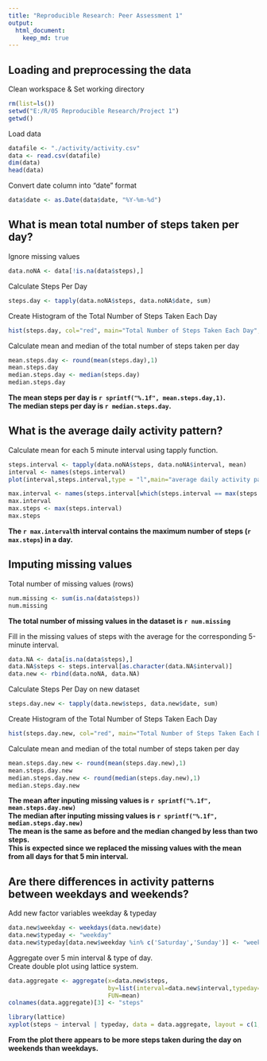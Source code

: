 ```yaml
---
title: "Reproducible Research: Peer Assessment 1"
output: 
  html_document:
    keep_md: true
---
```


## Loading and preprocessing the data
Clean workspace & Set working directory
```r
rm(list=ls())
setwd("E:/R/05 Reproducible Research/Project 1")
getwd()
```

Load data
```r
datafile <- "./activity/activity.csv"
data <- read.csv(datafile)
dim(data)
head(data)
```

Convert date column into "date" format
```r
data$date <- as.Date(data$date, "%Y-%m-%d")
```

## What is mean total number of steps taken per day?
Ignore missing values
```r
data.noNA <- data[!is.na(data$steps),]
```

Calculate Steps Per Day
```r
steps.day <- tapply(data.noNA$steps, data.noNA$date, sum)
```

Create Histogram of the Total Number of Steps Taken Each Day
```r
hist(steps.day, col="red", main="Total Number of Steps Taken Each Day", xlab="Total Steps Per Day")
```

Calculate mean and median of the total number of steps taken per day
```r
mean.steps.day <- round(mean(steps.day),1)
mean.steps.day
median.steps.day <- median(steps.day)
median.steps.day
```
**The mean steps per day is `r sprintf("%.1f", mean.steps.day,1)`.**  
**The median steps per day is `r median.steps.day`.**  

## What is the average daily activity pattern?
Calculate mean for each 5 minute interval using tapply function.
```r
steps.interval <- tapply(data.noNA$steps, data.noNA$interval, mean)
interval <- names(steps.interval)
plot(interval,steps.interval,type = "l",main="average daily activity pattern",xlab="5-minute interval",ylab="average number of steps taken")

max.interval <- names(steps.interval[which(steps.interval == max(steps.interval))])
max.interval
max.steps <- max(steps.interval)
max.steps
```
**The `r max.interval`th interval contains the maximum number of steps (`r max.steps`) in a day.**

## Imputing missing values
Total number of missing values (rows)
```r
num.missing <- sum(is.na(data$steps))
num.missing
```
**The total number of missing values in the dataset is `r num.missing`**

Fill in the missing values of steps with the average for the corresponding 5-minute interval.  
```r
data.NA <- data[is.na(data$steps),]
data.NA$steps <- steps.interval[as.character(data.NA$interval)]
data.new <- rbind(data.noNA, data.NA)
```

Calculate Steps Per Day on new dataset
```r
steps.day.new <- tapply(data.new$steps, data.new$date, sum)
```

Create Histogram of the Total Number of Steps Taken Each Day
```r
hist(steps.day.new, col="red", main="Total Number of Steps Taken Each Day (missing values filled in)", xlab="Total Steps Per Day")
```

Calculate mean and median of the total number of steps taken per day
```r
mean.steps.day.new <- round(mean(steps.day.new),1)
mean.steps.day.new
median.steps.day.new <- round(median(steps.day.new),1)
median.steps.day.new
```
**The mean after inputing missing values is `r sprintf("%.1f", mean.steps.day.new)`**  
**The median after inputing missing values is `r sprintf("%.1f", median.steps.day.new)`**  
**The mean is the same as before and the median changed by less than two steps.**  
**This is expected since we replaced the missing values with the mean from all days for that 5 min interval.**

## Are there differences in activity patterns between weekdays and weekends?

Add new factor variables weekday & typeday
```r
data.new$weekday <- weekdays(data.new$date)
data.new$typeday <- "weekday"
data.new$typeday[data.new$weekday %in% c('Saturday','Sunday')] <- "weekend"
```

Aggregate over 5 min interval & type of day.  
Create double plot using lattice system.
```r
data.aggregate <- aggregate(x=data.new$steps,
                            by=list(interval=data.new$interval,typeday=data.new$typeday),
                            FUN=mean)
colnames(data.aggregate)[3] <- "steps"

library(lattice)
xyplot(steps ~ interval | typeday, data = data.aggregate, layout = c(1, 2), type = "l")

```

**From the plot there appears to be more steps taken during the day on weekends than weekdays.**

